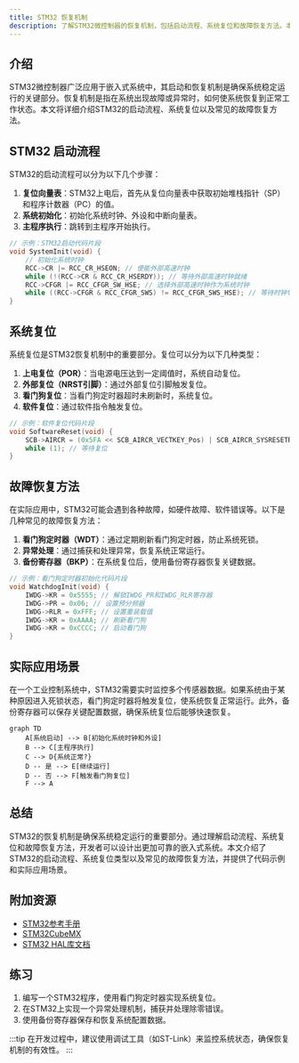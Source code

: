 ```yaml
---
title: STM32 恢复机制
description: 了解STM32微控制器的恢复机制，包括启动流程、系统复位和故障恢复方法。本文适合初学者，提供代码示例和实际应用场景。
---
```


## 介绍

STM32微控制器广泛应用于嵌入式系统中，其启动和恢复机制是确保系统稳定运行的关键部分。恢复机制是指在系统出现故障或异常时，如何使系统恢复到正常工作状态。本文将详细介绍STM32的启动流程、系统复位以及常见的故障恢复方法。

## STM32 启动流程

STM32的启动流程可以分为以下几个步骤：

1. **复位向量表**：STM32上电后，首先从复位向量表中获取初始堆栈指针（SP）和程序计数器（PC）的值。
2. **系统初始化**：初始化系统时钟、外设和中断向量表。
3. **主程序执行**：跳转到主程序开始执行。

```c
// 示例：STM32启动代码片段
void SystemInit(void) {
    // 初始化系统时钟
    RCC->CR |= RCC_CR_HSEON; // 使能外部高速时钟
    while (!(RCC->CR & RCC_CR_HSERDY)); // 等待外部高速时钟就绪
    RCC->CFGR |= RCC_CFGR_SW_HSE; // 选择外部高速时钟作为系统时钟
    while ((RCC->CFGR & RCC_CFGR_SWS) != RCC_CFGR_SWS_HSE); // 等待时钟切换完成
}
```

## 系统复位

系统复位是STM32恢复机制中的重要部分。复位可以分为以下几种类型：

1. **上电复位（POR）**：当电源电压达到一定阈值时，系统自动复位。
2. **外部复位（NRST引脚）**：通过外部复位引脚触发复位。
3. **看门狗复位**：当看门狗定时器超时未刷新时，系统复位。
4. **软件复位**：通过软件指令触发复位。

```c
// 示例：软件复位代码片段
void SoftwareReset(void) {
    SCB->AIRCR = (0x5FA << SCB_AIRCR_VECTKEY_Pos) | SCB_AIRCR_SYSRESETREQ_Msk;
    while (1); // 等待复位
}
```

## 故障恢复方法

在实际应用中，STM32可能会遇到各种故障，如硬件故障、软件错误等。以下是几种常见的故障恢复方法：

1. **看门狗定时器（WDT）**：通过定期刷新看门狗定时器，防止系统死锁。
2. **异常处理**：通过捕获和处理异常，恢复系统正常运行。
3. **备份寄存器（BKP）**：在系统复位后，使用备份寄存器恢复关键数据。

```c
// 示例：看门狗定时器初始化代码片段
void WatchdogInit(void) {
    IWDG->KR = 0x5555; // 解锁IWDG_PR和IWDG_RLR寄存器
    IWDG->PR = 0x06; // 设置预分频器
    IWDG->RLR = 0xFFF; // 设置重装载值
    IWDG->KR = 0xAAAA; // 刷新看门狗
    IWDG->KR = 0xCCCC; // 启动看门狗
}
```

## 实际应用场景

在一个工业控制系统中，STM32需要实时监控多个传感器数据。如果系统由于某种原因进入死锁状态，看门狗定时器将触发复位，使系统恢复正常运行。此外，备份寄存器可以保存关键配置数据，确保系统复位后能够快速恢复。

```mermaid
graph TD
    A[系统启动] --> B[初始化系统时钟和外设]
    B --> C[主程序执行]
    C --> D{系统正常?}
    D -- 是 --> E[继续运行]
    D -- 否 --> F[触发看门狗复位]
    F --> A
```

## 总结

STM32的恢复机制是确保系统稳定运行的重要部分。通过理解启动流程、系统复位和故障恢复方法，开发者可以设计出更加可靠的嵌入式系统。本文介绍了STM32的启动流程、系统复位类型以及常见的故障恢复方法，并提供了代码示例和实际应用场景。

## 附加资源

- [STM32参考手册](https://www.st.com/resource/en/reference_manual/dm00031020-stm32f405-415-stm32f407-417-stm32f427-437-and-stm32f429-439-advanced-arm-based-32-bit-mcus-stmicroelectronics.pdf)
- [STM32CubeMX](https://www.st.com/en/development-tools/stm32cubemx.html)
- [STM32 HAL库文档](https://www.st.com/resource/en/user_manual/dm00105879-description-of-stm32f4-hal-and-lowlayer-drivers-stmicroelectronics.pdf)

## 练习

1. 编写一个STM32程序，使用看门狗定时器实现系统复位。
2. 在STM32上实现一个异常处理机制，捕获并处理除零错误。
3. 使用备份寄存器保存和恢复系统配置数据。

:::tip
在开发过程中，建议使用调试工具（如ST-Link）来监控系统状态，确保恢复机制的有效性。
:::